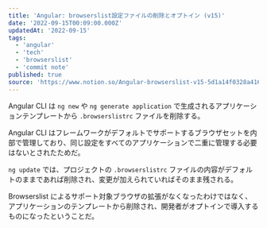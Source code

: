 ```yaml
---
title: 'Angular: browserslist設定ファイルの削除とオプトイン (v15)'
date: '2022-09-15T00:09:00.000Z'
updatedAt: '2022-09-15'
tags:
  - 'angular'
  - 'tech'
  - 'browserslist'
  - 'commit note'
published: true
source: 'https://www.notion.so/Angular-browserslist-v15-5d1a14f0328a4165a2e580e75aefe9ec'
---
```



Angular CLI は `ng new` や `ng generate application` で生成されるアプリケーションテンプレートから `.browserslistrc` ファイルを削除する。

<LinkPreview src="https://github.com/angular/angular-cli/commit/9beb878e2eecd32e499c8af557f22f46548248fc" />

Angular CLI はフレームワークがデフォルトでサポートするブラウザセットを内部で管理しており、同じ設定をすべてのアプリケーションで二重に管理する必要はないとされたためだ。

`ng update` では、プロジェクトの `.browserslistrc` ファイルの内容がデフォルトのままであれば削除され、変更が加えられていればそのまま残される。

Browserslist によるサポート対象ブラウザの拡張がなくなったわけではなく、アプリケーションのテンプレートから削除され、開発者がオプトインで導入するものになったということだ。

